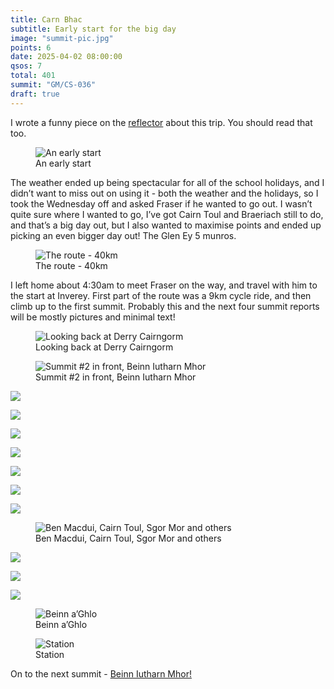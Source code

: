 ```yaml
---
title: Carn Bhac
subtitle: Early start for the big day
image: "summit-pic.jpg"
points: 6
date: 2025-04-02 08:00:00
qsos: 7
total: 401
summit: "GM/CS-036"
draft: true
---
```


I wrote a funny piece on the [reflector](https://reflector.sota.org.uk/t/unencrypted-transmissions-from-the-five-eys/37816) about this trip. You should read that too.

![An early start](glen-ey-53.jpg)

The weather ended up being spectacular for all of the school holidays, and I didn't want to miss out on using it - both the weather and the holidays, so I took the Wednesday off and asked Fraser if he wanted to go out. I wasn't quite sure where I wanted to go, I've got Cairn Toul and Braeriach still to do, and that's a big day out, but I also wanted to maximise points and ended up picking an even bigger day out! The Glen Ey 5 munros.

![The route - 40km](route.jpg)

I left home about 4:30am to meet Fraser on the way, and travel with him to the start at Inverey. First part of the route was a 9km cycle ride, and then climb up to the first summit. Probably this and the next four summit reports will be mostly pictures and minimal text!

![Looking back at Derry Cairngorm](glen-ey-52.jpg)

![Summit #2 in front, Beinn Iutharn Mhor](glen-ey-51.jpg)

![](glen-ey-49.jpg)

![](glen-ey-50.jpg)

![](glen-ey-48.jpg)

![](glen-ey-47.jpg)

![](glen-ey-46.jpg)

![](glen-ey-45.jpg)

![](glen-ey-44.jpg)

![Ben Macdui, Cairn Toul, Sgor Mor and others](glen-ey-43.jpg)

![](glen-ey-42.jpg)

![](glen-ey-41.jpg)

![](glen-ey-40.jpg)

![Beinn a'Ghlo](glen-ey-39.jpg)

![Station](glen-ey-38.jpg)

On to the next summit - [Beinn Iutharn Mhor!](https://gm5alx.uk/sota/2025/gm-cs-014/)
